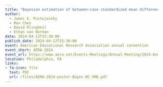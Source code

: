 ```yaml
---
title: "Bayesian estimation of between-case standardized mean differences: A simulation study"
author: 
  - James E. Pustejovsky
  - Man Chen
  - David Klingbeil
  - Ethan van Norman
date: 2024-04-12T15:30:00
publish_date: 2024-04-12T15:30:00
event: American Educational Research Association annual convention
event_short: AERA 2024
event_url: https://www.aera.net/Events-Meetings/Annual-Meeting/2024-Annual-Meeting
location: Philadelphia, PA
links:
- fa-icon: file
  text: PDF
  url: /files/AERA-2024-poster-Bayes-BC-SMD.pdf
---
```


